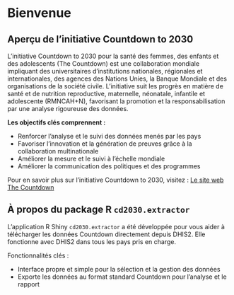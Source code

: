 # Bienvenue {.unnumbered}

## Aperçu de l'initiative Countdown to 2030 {.unnumbered}

L'initiative Countdown to 2030 pour la santé des femmes, des enfants et des adolescents (The Countdown) est une collaboration mondiale impliquant des universitaires d'institutions nationales, régionales et internationales, des agences des Nations Unies, la Banque Mondiale et des organisations de la société civile. L'initiative suit les progrès en matière de santé et de nutrition reproductive, maternelle, néonatale, infantile et adolescente (RMNCAH+N), favorisant la promotion et la responsabilisation par une analyse rigoureuse des données.

**Les objectifs clés comprennent :**

-   Renforcer l'analyse et le suivi des données menés par les pays
-   Favoriser l'innovation et la génération de preuves grâce à la collaboration multinationale
-   Améliorer la mesure et le suivi à l'échelle mondiale
-   Améliorer la communication des politiques et des programmes

Pour en savoir plus sur l'initiative Countdown to 2030, visitez : [Le site web The Countdown](https://www.countdown2030.org/about)

## À propos du package R `cd2030.extractor` {.unnumbered}

L'application R Shiny `cd2030.extractor` a été développée pour vous aider à télécharger les données Countdown directement depuis DHIS2. Elle fonctionne avec DHIS2 dans tous les pays pris en charge.

Fonctionnalités clés :

-   Interface propre et simple pour la sélection et la gestion des données
-   Exporte les données au format standard Countdown pour l'analyse et le rapport
